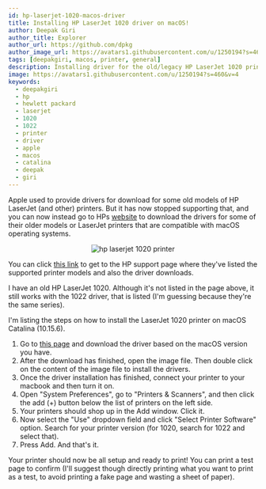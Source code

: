 ```yaml
---
id: hp-laserjet-1020-macos-driver
title: Installing HP LaserJet 1020 driver on macOS!
author: Deepak Giri
author_title: Explorer
author_url: https://github.com/dpkg
author_image_url: https://avatars1.githubusercontent.com/u/1250194?s=460&v=4
tags: [deepakgiri, macos, printer, general]
description: Installing driver for the old/legacy HP LaserJet 1020 printer on your macOS version. The drivers aren't supported by Apple, but HP has a support page for a lot of their old printers.
image: https://avatars1.githubusercontent.com/u/1250194?s=460&v=4
keywords:
  - deepakgiri
  - hp
  - hewlett packard
  - laserjet
  - 1020
  - 1022
  - printer
  - driver
  - apple
  - macos
  - catalina
  - deepak
  - giri
---
```


Apple used to provide drivers for download for some old models of HP LaserJet (and other) printers.
But it has now stopped supporting that, and you can now instead go to HPs [website](https://support.hp.com/us-en/drivers/selfservice/hp-laserjet-1022-printer-series/439424)
to download the drivers for some of their older models or LaserJet printers that are compatible with macOS operating systems.

<p align="center">
  <img alt="hp laserjet 1020 printer" src="https://ssl-product-images.www8-hp.com/digmedialib/prodimg/lowres/c03009416.png" />
</p>

You can click [this link](https://support.hp.com/us-en/drivers/printers) to get to the HP support page
where they've listed the supported printer models and also the driver downloads.

I have an old HP LaserJet 1020. Although it's not listed in the page above, it still works with the 1022 driver, that is listed
(I'm guessing because they're the same series).

I'm listing the steps on how to install the LaserJet 1020 printer on macOS Catalina (10.15.6).

1. Go to [this page](https://support.hp.com/us-en/drivers/selfservice/hp-laserjet-1022-printer-series/439424) and download the driver based on the macOS version you have.
2. After the download has finished, open the image file. Then double click on the content of the image file to install the drivers.
3. Once the driver installation has finished, connect your printer to your macbook and then turn it on.
4. Open "System Preferences", go to "Printers & Scanners", and then click the add (+) button below the list of printers on the left side.
5. Your printers should shop up in the Add window. Click it.
6. Now select the "Use" dropdown field and click "Select Printer Software" option. Search for your printer version (for 1020, search for 1022 and select that).
7. Press Add. And that's it.

Your printer should now be all setup and ready to print! You can print a test page to confirm
(I'll suggest though directly printing what you want to print as a test, to avoid printing a fake page and wasting a sheet of paper).
